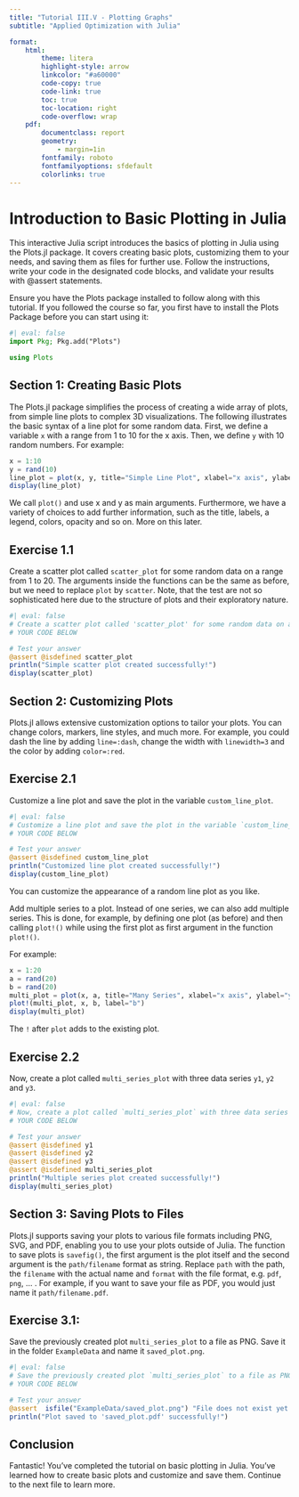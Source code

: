 ```yaml
---
title: "Tutorial III.V - Plotting Graphs"
subtitle: "Applied Optimization with Julia"

format:
    html:
        theme: litera
        highlight-style: arrow
        linkcolor: "#a60000"
        code-copy: true
        code-link: true
        toc: true
        toc-location: right
        code-overflow: wrap
    pdf: 
        documentclass: report
        geometry:
            - margin=1in
        fontfamily: roboto
        fontfamilyoptions: sfdefault
        colorlinks: true
---
```


# Introduction to Basic Plotting in Julia

This interactive Julia script introduces the basics of plotting in Julia using the Plots.jl package. It covers creating basic plots, customizing them to your needs, and saving them as files for further use. Follow the instructions, write your code in the designated code blocks, and validate your results with @assert statements.

Ensure you have the Plots package installed to follow along with this tutorial. If you followed the course so far, you first have to install the Plots Package before you can start using it: 

```julia
#| eval: false
import Pkg; Pkg.add("Plots")
```

```julia
using Plots
```

## Section 1: Creating Basic Plots

The Plots.jl package simplifies the process of creating a wide array of plots, from simple line plots to complex 3D visualizations. The following illustrates the basic syntax of a line plot for some random data. First, we define a variable `x` with a range from 1 to 10 for the x axis. Then, we define `y` with 10 random numbers. For example:

```julia
x = 1:10      
y = rand(10)
line_plot = plot(x, y, title="Simple Line Plot", xlabel="x axis", ylabel="y axis", legend=false)
display(line_plot)
```

We call `plot()` and use x and y as main arguments. Furthermore, we have a variety of choices to add further information, such as the title, labels, a legend, colors, opacity and so on. More on this later.

## Exercise 1.1

Create a scatter plot called `scatter_plot` for some random data on a range from 1 to 20. The arguments inside the functions can be the same as before, but we need to replace `plot` by `scatter`. Note, that the test are not so sophisticated here due to the structure of plots and their exploratory nature.

```julia
#| eval: false
# Create a scatter plot called 'scatter_plot' for some random data on a range from 1 to 20. The arguments inside the functions can be the same as before, but we need to replace 'plot' by 'scatter'. Note, that the test are not so sophisticated here due to the structure of plots and their exploratory nature.
# YOUR CODE BELOW

# Test your answer
@assert @isdefined scatter_plot
println("Simple scatter plot created successfully!")
display(scatter_plot)
```

## Section 2: Customizing Plots

Plots.jl allows extensive customization options to tailor your plots. You can change colors, markers, line styles, and much more. For example, you could dash the line by adding `line=:dash`, change the width with `linewidth=3` and the color by adding `color=:red`.

## Exercise 2.1

Customize a line plot and save the plot in the variable `custom_line_plot`.

```julia
#| eval: false
# Customize a line plot and save the plot in the variable `custom_line_plot`.
# YOUR CODE BELOW

# Test your answer
@assert @isdefined custom_line_plot
println("Customized line plot created successfully!")
display(custom_line_plot)
```

::: {.callout-note}
You can customize the appearance of a random line plot as you like.
:::

Add multiple series to a plot. Instead of one series, we can also add multiple series. This is done, for example, by defining one plot (as before) and then calling `plot!()` while using the first plot as first argument in the function `plot!()`.

For example:

```julia
x = 1:20
a = rand(20)
b = rand(20)
multi_plot = plot(x, a, title="Many Series", xlabel="x axis", ylabel="y axis", label="a")
plot!(multi_plot, x, b, label="b")
display(multi_plot)
```

::: {.callout-note}
The `!` after `plot` adds to the existing plot. 
:::

## Exercise 2.2

Now, create a plot called `multi_series_plot` with three data series `y1`, `y2` and `y3`.

```julia
#| eval: false
# Now, create a plot called `multi_series_plot` with three data series `y1`, `y2` and `y3`.
# YOUR CODE BELOW

# Test your answer
@assert @isdefined y1
@assert @isdefined y2
@assert @isdefined y3
@assert @isdefined multi_series_plot
println("Multiple series plot created successfully!")
display(multi_series_plot)
```

## Section 3: Saving Plots to Files

Plots.jl supports saving your plots to various file formats including PNG, SVG, and PDF, enabling you to use your plots outside of Julia. The function to save plots is `savefig()`, the first argument is the plot itself and the second argument is the `path/filename` format as string. Replace `path` with the path, the `filename` with the actual name and `format` with the file format, e.g. `pdf`, `png`, ... . For example, if you want to save your file as PDF, you would just name it `path/filename.pdf`.

## Exercise 3.1:

Save the previously created plot `multi_series_plot` to a file as PNG. Save it in the folder `ExampleData` and name it `saved_plot.png`.

```julia
#| eval: false
# Save the previously created plot `multi_series_plot` to a file as PNG. Save it in the folder `ExampleData` and name it `saved_plot.png`.
# YOUR CODE BELOW

# Test your answer
@assert  isfile("ExampleData/saved_plot.png") "File does not exist yet."
println("Plot saved to 'saved_plot.pdf' successfully!")
```

## Conclusion

Fantastic! You've completed the tutorial on basic plotting in Julia. You've learned how to create basic plots and customize and save them. Continue to the next file to learn more.

